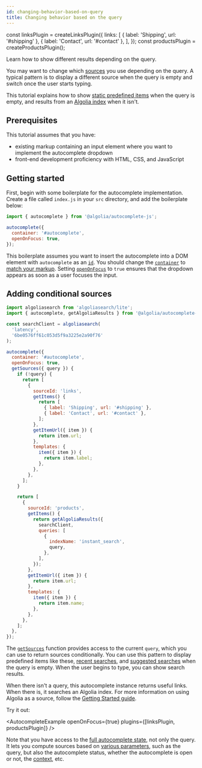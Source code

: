 ```yaml
---
id: changing-behavior-based-on-query
title: Changing behavior based on the query
---
```


const linksPlugin = createLinksPlugin({
  links: [
    { label: 'Shipping', url: '#shipping' },
    { label: 'Contact', url: '#contact' },
  ],
});
const productsPlugin = createProductsPlugin();

Learn how to show different results depending on the query.

You may want to change which [sources](sources) you use depending on the query. A typical pattern is to display a different source when the query is empty and switch once the user starts typing.

This tutorial explains how to show [static predefined items](sources/#using-static-sources) when the query is empty, and results from an [Algolia index](https://www.algolia.com/doc/faq/basics/what-is-an-index/) when it isn't.

## Prerequisites

This tutorial assumes that you have:

- existing markup containing an input element where you want to implement the autocomplete dropdown
- front-end development proficiency with HTML, CSS, and JavaScript

## Getting started

First, begin with some boilerplate for the autocomplete implementation. Create a file called `index.js` in your `src` directory, and add the boilerplate below:

```js title="index.js"
import { autocomplete } from '@algolia/autocomplete-js';

autocomplete({
  container: '#autocomplete',
  openOnFocus: true,
});
```

This boilerplate assumes you want to insert the autocomplete into a DOM element with `autocomplete` as an [`id`](https://developer.mozilla.org/en-US/docs/Web/HTML/Global_attributes/id). You should change the [`container`](autocomplete-js/#container) to [match your markup](basic-options). Setting [`openOnFocus`](autocomplete-js/#openonfocus) to `true` ensures that the dropdown appears as soon as a user focuses the input.

## Adding conditional sources

```js title="index.js"
import algoliasearch from 'algoliasearch/lite';
import { autocomplete, getAlgoliaResults } from '@algolia/autocomplete-js';

const searchClient = algoliasearch(
  'latency',
  '6be0576ff61c053d5f9a3225e2a90f76'
);

autocomplete({
  container: '#autocomplete',
  openOnFocus: true,
  getSources({ query }) {
    if (!query) {
      return [
        {
          sourceId: 'links',
          getItems() {
            return [
              { label: 'Shipping', url: '#shipping' },
              { label: 'Contact', url: '#contact' },
            ];
          },
          getItemUrl({ item }) {
            return item.url;
          },
          templates: {
            item({ item }) {
              return item.label;
            },
          },
        },
      ];
    }

    return [
      {
        sourceId: 'products',
        getItems() {
          return getAlgoliaResults({
            searchClient,
            queries: [
              {
                indexName: 'instant_search',
                query,
              },
            ],
          });
        },
        getItemUrl({ item }) {
          return item.url;
        },
        templates: {
          item({ item }) {
            return item.name;
          },
        },
      },
    ];
  },
});
```

The [`getSources`](#getsources) function provides access to the current `query`, which you can use to return sources conditionally. You can use this pattern to display predefined items like these, [recent searches](adding-recent-searches), and [suggested searches](adding-suggested-searches) when the query is empty. When the user begins to type, you can show search results.

When there isn't a query, this autocomplete instance returns useful links. When there is, it searches an Algolia index. For more information on using Algolia as a source, follow the [Getting Started guide](getting-started).

Try it out:

<AutocompleteExample
  openOnFocus={true}
  plugins={[linksPlugin, productsPlugin]}
/>

Note that you have access to the [full autocomplete state](state), not only the query. It lets you compute sources based on [various parameters](state#state), such as the query, but also the autocomplete status, whether the autocomplete is open or not, the [context](context), etc.
